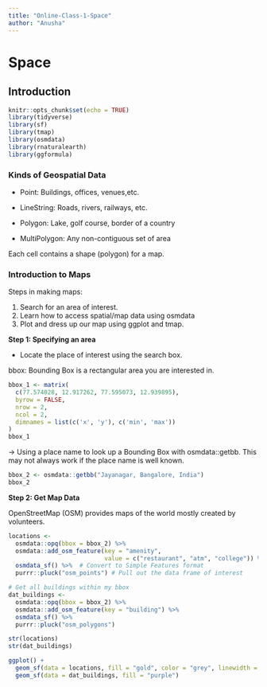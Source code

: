 ```yaml
---
title: "Online-Class-1-Space"
author: "Anusha"
---
```


# Space

## Introduction

```r
knitr::opts_chunk$set(echo = TRUE)
library(tidyverse)
library(sf)
library(tmap)
library(osmdata)
library(rnaturalearth)
library(ggformula)
```

### Kinds of Geospatial Data

-   Point: Buildings, offices, venues,etc.

-   LineString: Roads, rivers, railways, etc.

-   Polygon: Lake, golf course, border of a country

-   MultiPolygon: Any non-contiguous set of area

Each cell contains a shape (polygon) for a map.

### Introduction to Maps

Steps in making maps:

1.  Search for an area of interest.
2.  Learn how to access spatial/map data using osmdata
3.  Plot and dress up our map using ggplot and tmap.

**Step 1: Specifying an area**

-   Locate the place of interest using the search box.

bbox: Bounding Box is a rectangular area you are interested in.

```r
bbox_1 <- matrix(
  c(77.574028, 12.917262, 77.595073, 12.939895),
  byrow = FALSE,
  nrow = 2,
  ncol = 2,
  dimnames = list(c('x', 'y'), c('min', 'max'))
)
bbox_1
```

-\> Using a place name to look up a Bounding Box with osmdata::getbb. This may not always work if the place name is well known.

```r
bbox_2 <- osmdata::getbb("Jayanagar, Bangalore, India")
bbox_2
```

**Step 2: Get Map Data**

OpenStreetMap (OSM) provides maps of the world mostly created by volunteers.

```r
locations <- 
  osmdata::opq(bbox = bbox_2) %>% 
  osmdata::add_osm_feature(key = "amenity", 
                           value = c("restaurant", "atm", "college")) %>% 
  osmdata_sf() %>%  # Convert to Simple Features format
  purrr::pluck("osm_points") # Pull out the data frame of interest

# Get all buildings within my bbox
dat_buildings <-
  osmdata::opq(bbox = bbox_2) %>% 
  osmdata::add_osm_feature(key = "building") %>% 
  osmdata_sf() %>% 
  purrr::pluck("osm_polygons") 


```

```r
str(locations)
str(dat_buildings)
```

```r
ggplot() +
  geom_sf(data = locations, fill = "gold", color = "grey", linewidth = 0.025)+    # POLYGONS
  geom_sf(data = dat_buildings, fill = "purple") 
```
